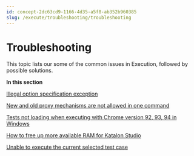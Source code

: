 ```yaml
---
id: concept-2dc63cd9-1166-4d35-a5f8-ab352b960385
slug: /execute/troubleshooting/troubleshooting
---
```


# Troubleshooting

This topic lists our some of the common issues in Execution, followed by possible solutions.

**In this section**  


[Illegal option specification exception](/execute/troubleshooting/illegal-option-specification-exception)

[New and old proxy mechanisms are not allowed in one command](/execute/troubleshooting/new-and-old-proxy-mechanisms-are-not-allowed-in-one-command)

[Tests not loading when executing with Chrome version 92, 93, 94 in Windows](/execute/troubleshooting/tests-not-loading-when-executing-with-chrome-version-92-93-94-in-windows)

[How to free up more available RAM for Katalon Studio](/execute/troubleshooting/how-to-free-up-more-available-ram-for-katalon-studio)

[Unable to execute the current selected test case](/execute/troubleshooting/unable-to-execute-the-current-selected-test-case)